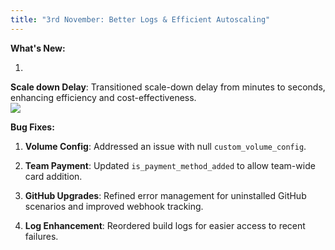 ```yaml
---
title: "3rd November: Better Logs & Efficient Autoscaling"
---
```


**What's New:**

1.  
**Scale down Delay**: Transitioned scale-down delay from minutes to seconds, enhancing efficiency and cost-effectiveness.  
![](/images/nov3.png)

**Bug Fixes:**

1.  **Volume Config**: Addressed an issue with null `custom_volume_config`.

2.  **Team Payment**: Updated `is_payment_method_added` to allow team-wide card addition.

3.  **GitHub Upgrades**: Refined error management for uninstalled GitHub scenarios and improved webhook tracking.

4.  **Log Enhancement**: Reordered build logs for easier access to recent failures.